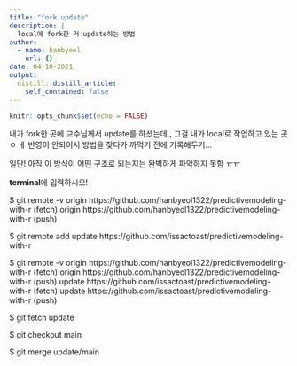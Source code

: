 ```yaml
---
title: "fork update"
description: |
  local에 fork한 거 update하는 방법
author:
  - name: hanbyeol
    url: {}
date: 04-10-2021
output:
  distill::distill_article:
    self_contained: false
---
```



```r
knitr::opts_chunk$set(echo = FALSE)
```


내가 fork한 곳에 교수님께서 update를 하셨는데,, 
그걸 내가 local로 작업하고 있는 곳ㅇ ㅔ 반영이 안되어서 방법을 찾다가 까먹기 전에 기록해두기...


일단!
아직 이 방식이 어떤 구조로 되는지는 완벽하게 파악하지 못함 ㅠㅠ

**terminal**에 입력하시오!


$ git remote -v
origin  https://github.com/hanbyeol1322/predictivemodeling-with-r (fetch)
origin  https://github.com/hanbyeol1322/predictivemodeling-with-r (push)




$ git remote add update https://github.com/issactoast/predictivemodeling-with-r




$ git remote -v
origin    https://github.com/hanbyeol1322/predictivemodeling-with-r (fetch)
origin    https://github.com/hanbyeol1322/predictivemodeling-with-r (push)
update  https://github.com/issactoast/predictivemodeling-with-r (fetch)
update  https://github.com/issactoast/predictivemodeling-with-r (push)




$ git fetch update




$ git checkout main




$ git merge update/main


